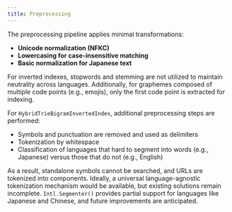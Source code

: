 ```yaml
---
title: Preprocessing
---
```


The preprocessing pipeline applies minimal transformations:
- **Unicode normalization (NFKC)**
- **Lowercasing for case-insensitive matching**
- **Basic normalization for Japanese text**

For inverted indexes, stopwords and stemming are not utilized to maintain neutrality across languages. Additionally, for graphemes composed of multiple code points (e.g., emojis), only the first code point is extracted for indexing.

For `HybridTrieBigramInvertedIndex`, additional preprocessing steps are performed:
- Symbols and punctuation are removed and used as delimiters
- Tokenization by whitespace
- Classification of languages that hard to segment into words (e.g., Japanese) versus those that do not (e.g., English)

As a result, standalone symbols cannot be searched, and URLs are tokenized into components. Ideally, a universal language-agnostic tokenization mechanism would be available, but existing solutions remain incomplete. `Intl.Segmenter()` provides partial support for languages like Japanese and Chinese, and future improvements are anticipated.
